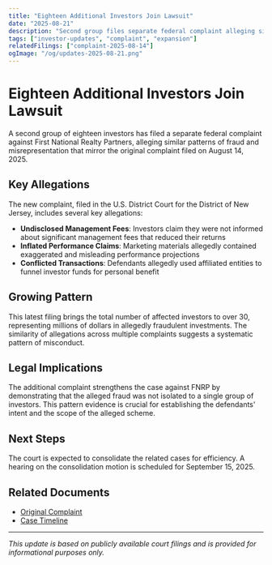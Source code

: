 ```yaml
---
title: "Eighteen Additional Investors Join Lawsuit"
date: "2025-08-21"
description: "Second group files separate federal complaint alleging similar misrepresentations and conflicted fees."
tags: ["investor-updates", "complaint", "expansion"]
relatedFilings: ["complaint-2025-08-14"]
ogImage: "/og/updates-2025-08-21.png"
---
```


# Eighteen Additional Investors Join Lawsuit

A second group of eighteen investors has filed a separate federal complaint against First National Realty Partners, alleging similar patterns of fraud and misrepresentation that mirror the original complaint filed on August 14, 2025.

## Key Allegations

The new complaint, filed in the U.S. District Court for the District of New Jersey, includes several key allegations:

- **Undisclosed Management Fees**: Investors claim they were not informed about significant management fees that reduced their returns
- **Inflated Performance Claims**: Marketing materials allegedly contained exaggerated and misleading performance projections
- **Conflicted Transactions**: Defendants allegedly used affiliated entities to funnel investor funds for personal benefit

## Growing Pattern

This latest filing brings the total number of affected investors to over 30, representing millions of dollars in allegedly fraudulent investments. The similarity of allegations across multiple complaints suggests a systematic pattern of misconduct.

## Legal Implications

The additional complaint strengthens the case against FNRP by demonstrating that the alleged fraud was not isolated to a single group of investors. This pattern evidence is crucial for establishing the defendants' intent and the scope of the alleged scheme.

## Next Steps

The court is expected to consolidate the related cases for efficiency. A hearing on the consolidation motion is scheduled for September 15, 2025.

## Related Documents

- [Original Complaint](/filings/complaint-2025-08-14)
- [Case Timeline](/timeline)

---

*This update is based on publicly available court filings and is provided for informational purposes only.*
